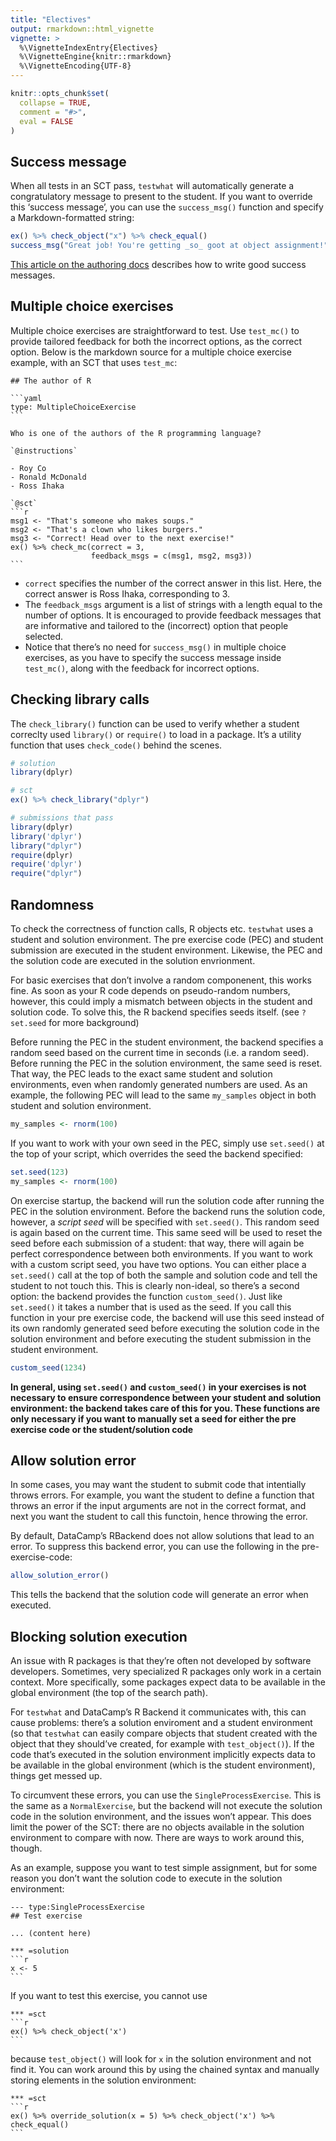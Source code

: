 ```yaml
---
title: "Electives"
output: rmarkdown::html_vignette
vignette: >
  %\VignetteIndexEntry{Electives}
  %\VignetteEngine{knitr::rmarkdown}
  %\VignetteEncoding{UTF-8}
---
```


```r
knitr::opts_chunk$set(
  collapse = TRUE,
  comment = "#>",
  eval = FALSE
)
```

## Success message

When all tests in an SCT pass, `testwhat` will automatically generate a congratulatory message to present to the student. If you want to override this 'success message', you can use the `success_msg()` function and specify a Markdown-formatted string:

```r
ex() %>% check_object("x") %>% check_equal()
success_msg("Great job! You're getting _so_ goot at object assignment!")
```

[This article on the authoring docs](https://authoring.datacamp.com/courses/exercises/all-exercise-types/success-message.html) describes how to write good success messages.

## Multiple choice exercises

Multiple choice exercises are straightforward to test. Use `test_mc()` to provide tailored feedback for both the incorrect options, as the correct option. Below is the markdown source for a multiple choice exercise example, with an SCT that uses `test_mc`:

    ## The author of R
    
    ```yaml
    type: MultipleChoiceExercise
    ```
    
    Who is one of the authors of the R programming language?
    
    `@instructions`
    
    - Roy Co
    - Ronald McDonald
    - Ross Ihaka
    
    `@sct`
    ```r
    msg1 <- "That's someone who makes soups."
    msg2 <- "That's a clown who likes burgers."
    msg3 <- "Correct! Head over to the next exercise!"
    ex() %>% check_mc(correct = 3,
                      feedback_msgs = c(msg1, msg2, msg3))
    ```

- `correct` specifies the number of the correct answer in this list. Here, the correct answer is Ross Ihaka, corresponding to 3.
- The `feedback_msgs` argument is a list of strings with a length equal to the number of options. It is encouraged to provide feedback messages that are informative and tailored to the (incorrect) option that people selected.
- Notice that there's no need for `success_msg()` in multiple choice exercises, as you have to specify the success message inside `test_mc()`, along with the feedback for incorrect options.

## Checking library calls

The `check_library()` function can be used to verify whether a student correclty used `library()` or `require()` to load in a package. It's a utility function that uses `check_code()` behind the scenes.

```r
# solution
library(dplyr)

# sct
ex() %>% check_library("dplyr")

# submissions that pass
library(dplyr)
library('dplyr')
library("dplyr")
require(dplyr)
require('dplyr')
require("dplyr")
```

## Randomness

To check the correctness of function calls, R objects etc. `testwhat` uses a student and solution environment. The pre exercise code (PEC) and student submission are executed in the student environment. Likewise, the PEC and the solution code are executed in the solution envrionment.

For basic exercises that don't involve a random componenent, this works fine. As soon as your R code depends on pseudo-random numbers, however, this could imply a mismatch between objects in the student and solution code. To solve this, the R backend specifies seeds itself. (see `?set.seed` for more background)

Before running the PEC in the student environment, the backend specifies a random seed based on the current time in seconds (i.e. a random seed). Before running the PEC in the solution environment, the same seed is reset. That way, the PEC leads to the exact same student and solution environments, even when randomly generated numbers are used. As an example, the following PEC will lead to the same `my_samples` object in both student and solution environment.

```r
my_samples <- rnorm(100)
```

If you want to work with your own seed in the PEC, simply use `set.seed()` at the top of your script, which overrides the seed the backend specified:

```r
set.seed(123)
my_samples <- rnorm(100)
```

On exercise startup, the backend will run the solution code after running the PEC in the solution environment. Before the backend runs the solution code, however, a _script seed_ will be specified with `set.seed()`. This random seed is again based on the current time. This same seed will be used to reset the seed before each submission of a student: that way, there will again be perfect correspondence between both environments. If you want to work with a custom script seed, you have two options. You can either place a `set.seed()` call at the top of both the sample and solution code and tell the student to not touch this. This is clearly non-ideal, so there's a second option: the backend provides the function `custom_seed()`. Just like `set.seed()` it takes a number that is used as the seed. If you call this function in your pre exercise code, the backend will use this seed instead of its own randomly generated seed before executing the solution code in the solution environment and before executing the student submission in the student environment.

```r
custom_seed(1234)
```

**In general, using `set.seed()` and `custom_seed()` in your exercises is not necessary to ensure correspondence between your student and solution environment: the backend takes care of this for you. These functions are only necessary if you want to manually set a seed for either the pre exercise code or the student/solution code**

## Allow solution error

In some cases, you may want the student to submit code that intentially throws errors. For example, you want the student to define a function that throws an error if the input arguments are not in the correct format, and next you want the student to call this functoin, hence throwing the error.

By default, DataCamp's RBackend does not allow solutions that lead to an error. To suppress this backend error, you can use the following in the pre-exercise-code:

```r
allow_solution_error()
```

This tells the backend that the solution code will generate an error when executed.

## Blocking solution execution

An issue with R packages is that they're often not developed by software developers. Sometimes, very specialized R packages only work in a certain context. More specifically, some packages expect data to be available in the global environment (the top of the search path).

For `testwhat` and DataCamp's R Backend it communicates with, this can cause problems: there's a solution enviroment and a student environment (so that `testwhat` can easily compare objects that student created with the object that they should've created, for example with `test_object()`). If the code that's executed in the solution environment implicitly expects data to be available in the global environment (which is the student environment), things get messed up.

To circumvent these errors, you can use the `SingleProcessExercise`. This is the same as a `NormalExercise`, but the backend will not execute the solution code in the solution environment, and the issues won't appear. This does limit the power of the SCT: there are no objects available in the solution environment to compare with now. There are ways to work around this, though.

As an example, suppose you want to test simple assignment, but for some reason you don't want the solution code to execute in the solution environment:

    --- type:SingleProcessExercise 
    ## Test exercise

    ... (content here)

    *** =solution
    ```r
    x <- 5
    ```

If you want to test this exercise, you cannot use

    *** =sct
    ```r
    ex() %>% check_object('x')
    ```

because `test_object()` will look for `x` in the solution environment and not find it. You can work around this by using the chained syntax and manually storing elements in the solution environment:

    *** =sct
    ```r
    ex() %>% override_solution(x = 5) %>% check_object('x') %>% check_equal()
    ```
